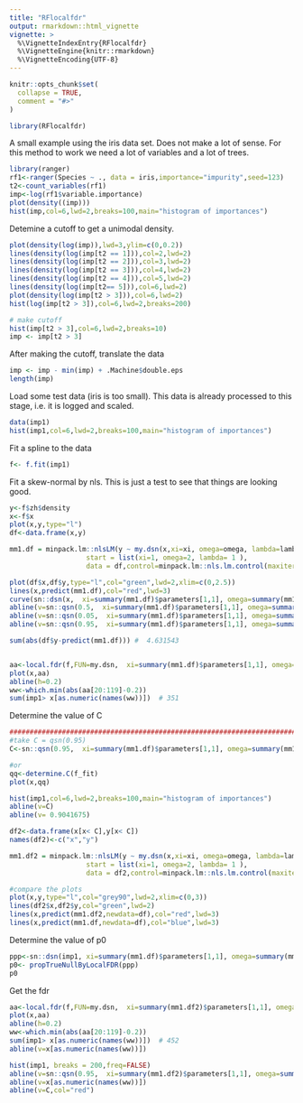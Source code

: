 ```yaml
---
title: "RFlocalfdr"
output: rmarkdown::html_vignette
vignette: >
  %\VignetteIndexEntry{RFlocalfdr}
  %\VignetteEngine{knitr::rmarkdown}
  %\VignetteEncoding{UTF-8}
---
```


```r
knitr::opts_chunk$set(
  collapse = TRUE,
  comment = "#>"
)
```

```r
library(RFlocalfdr)

```

A small example using the iris data set. Does not make a lot of sense. For this method to work we need 
a lot of variables and a lot of trees.

```r
library(ranger)
rf1<-ranger(Species ~ ., data = iris,importance="impurity",seed=123)
t2<-count_variables(rf1)
imp<-log(rf1$variable.importance)
plot(density((imp)))
hist(imp,col=6,lwd=2,breaks=100,main="histogram of importances")

```

Detemine a cutoff to get a unimodal density.
```r
plot(density(log(imp)),lwd=3,ylim=c(0,0.2))
lines(density(log(imp[t2 == 1])),col=2,lwd=2)
lines(density(log(imp[t2 == 2])),col=3,lwd=2)
lines(density(log(imp[t2 == 3])),col=4,lwd=2)
lines(density(log(imp[t2 == 4])),col=5,lwd=2)
lines(density(log(imp[t2== 5])),col=6,lwd=2)
plot(density(log(imp[t2 > 3])),col=6,lwd=2)
hist(log(imp[t2 > 3]),col=6,lwd=2,breaks=200)

# make cutoff
hist(imp[t2 > 3],col=6,lwd=2,breaks=10)
imp <- imp[t2 > 3]

```

After making the cutoff, translate the data
```r
imp <- imp - min(imp) + .Machine$double.eps 
length(imp)

```

Load some test data (iris is too small). This data is already processed to this stage,
i.e. it is logged and scaled.

```r
data(imp1)
hist(imp1,col=6,lwd=2,breaks=100,main="histogram of importances")

```

Fit a spline to the data
```r
f<- f.fit(imp1)

```

Fit a skew-normal by nls. This is just a test to see that things are looking good.
```r
y<-f$zh$density
x<-f$x
plot(x,y,type="l")
df<-data.frame(x,y)

mm1.df = minpack.lm::nlsLM(y ~ my.dsn(x,xi=xi, omega=omega, lambda=lambda), 
                   start = list(xi=1, omega=2, lambda= 1 ),
                   data = df,control=minpack.lm::nls.lm.control(maxiter=400))

plot(df$x,df$y,type="l",col="green",lwd=2,xlim=c(0,2.5))
lines(x,predict(mm1.df),col="red",lwd=3)  
curve(sn::dsn(x,  xi=summary(mm1.df)$parameters[1,1], omega=summary(mm1.df)$parameters[2,1], alpha= summary(mm1.df)$parameters[3,1] ),  add=TRUE,col="blue",lwd=3)
abline(v=sn::qsn(0.5,  xi=summary(mm1.df)$parameters[1,1], omega=summary(mm1.df)$parameters[2,1], alpha= summary(mm1.df)$parameters[3,1] ))
abline(v=sn::qsn(0.05,  xi=summary(mm1.df)$parameters[1,1], omega=summary(mm1.df)$parameters[2,1], alpha= summary(mm1.df)$parameters[3,1] ))
abline(v=sn::qsn(0.95,  xi=summary(mm1.df)$parameters[1,1], omega=summary(mm1.df)$parameters[2,1], alpha= summary(mm1.df)$parameters[3,1] ))

sum(abs(df$y-predict(mm1.df))) #  4.631543


aa<-local.fdr(f,FUN=my.dsn,  xi=summary(mm1.df)$parameters[1,1], omega=summary(mm1.df)$parameters[2,1], lambda= summary(mm1.df)$parameters[3,1] )
plot(x,aa)
abline(h=0.2)
ww<-which.min(abs(aa[20:119]-0.2))
sum(imp1> x[as.numeric(names(ww))])  # 351
```


Determine the value of C
```r
####################################################################################################
#take C = qsn(0.95)
C<-sn::qsn(0.95,  xi=summary(mm1.df)$parameters[1,1], omega=summary(mm1.df)$parameters[2,1], alpha= summary(mm1.df)$parameters[3,1] )

#or
qq<-determine.C(f_fit)
plot(x,qq)

hist(imp1,col=6,lwd=2,breaks=100,main="histogram of importances")
abline(v=C)
abline(v= 0.9041675)

df2<-data.frame(x[x< C],y[x< C])
names(df2)<-c("x","y")

mm1.df2 = minpack.lm::nlsLM(y ~ my.dsn(x,xi=xi, omega=omega, lambda=lambda), 
                   start = list(xi=1, omega=2, lambda= 1 ),
                   data = df2,control=minpack.lm::nls.lm.control(maxiter=400))

#compare the plots 
plot(x,y,type="l",col="grey90",lwd=2,xlim=c(0,3))
lines(df2$x,df2$y,col="green",lwd=2)
lines(x,predict(mm1.df2,newdata=df),col="red",lwd=3)  
lines(x,predict(mm1.df,newdata=df),col="blue",lwd=3)  

```

Determine the value of p0
```r
ppp<-sn::dsn(imp1, xi=summary(mm1.df)$parameters[1,1], omega=summary(mm1.df)$parameters[2,1], alpha= summary(mm1.df)$parameters[3,1] )
p0<- propTrueNullByLocalFDR(ppp)
p0

```

Get the fdr
```r
aa<-local.fdr(f,FUN=my.dsn,  xi=summary(mm1.df2)$parameters[1,1], omega=summary(mm1.df2)$parameters[2,1], lambda= summary(mm1.df2)$parameters[3,1],p0=p0 )
plot(x,aa)
abline(h=0.2)
ww<-which.min(abs(aa[20:119]-0.2))
sum(imp1> x[as.numeric(names(ww))])  # 452
abline(v=x[as.numeric(names(ww))])

hist(imp1, breaks = 200,freq=FALSE)
abline(v=sn::qsn(0.95,  xi=summary(mm1.df2)$parameters[1,1], omega=summary(mm1.df2)$parameters[2,1], alpha= summary(mm1.df2)$parameters[3,1] ))
abline(v=x[as.numeric(names(ww))])
abline(v=C,col="red")



```
